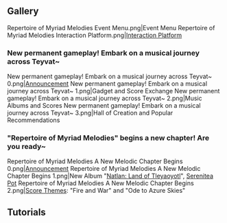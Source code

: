 {{RepertoireOfMyriadMelodiesTabs}}

==Gallery==
<gallery>
Repertoire of Myriad Melodies Event Menu.png|Event Menu
Repertoire of Myriad Melodies Interaction Platform.png|[https://act.hoyoverse.com/ys/event/ugc-music-stable/index.html#/ Interaction Platform]
</gallery>

===New permanent gameplay! Embark on a musical journey across Teyvat~===
<gallery>
New permanent gameplay! Embark on a musical journey across Teyvat~ 0.png|[https://www.hoyolab.com/article/35927781 Announcement]
New permanent gameplay! Embark on a musical journey across Teyvat~ 1.png|Gadget and Score Exchange
New permanent gameplay! Embark on a musical journey across Teyvat~ 2.png|Music Albums and Scores
New permanent gameplay! Embark on a musical journey across Teyvat~ 3.png|Hall of Creation and Popular Recommendations
</gallery>

==="Repertoire of Myriad Melodies" begins a new chapter! Are you ready~===
<gallery>
Repertoire of Myriad Melodies A New Melodic Chapter Begins 0.png|[https://www.hoyolab.com/article/37796157 Announcement]
Repertoire of Myriad Melodies A New Melodic Chapter Begins 1.png|New Album "[[:Category:Natlan: Land of Tleyaoyotl Scores|Natlan: Land of Tleyaoyotl]]", [[Serenitea Pot]]
Repertoire of Myriad Melodies A New Melodic Chapter Begins 2.png|[[Score Theme]]s: "Fire and War" and "Ode to Azure Skies"
</gallery>

==Tutorials==
{{Tutorial|Repertoire of Myriad Melodies; Song Rewards; Performance Tutorial}}